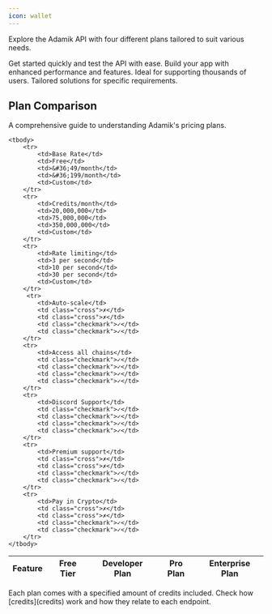 ```yaml
---
icon: wallet
---
```


Explore the Adamik API with four different plans tailored to suit various needs.

<CardGroup cols={4}>
  <Card
    title="Free"
    icon="bolt"
  >
  Get started quickly and test the API with ease.
  </Card>
  <Card
    title="Developer"
    icon="code"
  >
  Build your app with enhanced performance and features.
  </Card>
  <Card
    title="Pro"
    icon="users"
  >
  Ideal for supporting thousands of users.
  </Card>
  <Card
    title="Custom"
    icon="user-tie"
  >
  Tailored solutions for specific requirements.
  </Card>
</CardGroup>

## Plan Comparison
A comprehensive guide to understanding Adamik's pricing plans.

<table>
    <thead>
        <tr>
            <th>Feature</th>
            <th>Free Tier</th>
            <th>Developer Plan</th>
            <th>Pro Plan</th>
            <th>Enterprise Plan</th>
        </tr>
    </thead>
    
    <tbody>
        <tr>
            <td>Base Rate</td>
            <td>Free</td>
            <td>&#36;49/month</td>
            <td>&#36;199/month</td>
            <td>Custom</td>
        </tr>
        <tr>
            <td>Credits/month</td>
            <td>20,000,000</td>
            <td>75,000,000</td>
            <td>350,000,000</td>
            <td>Custom</td>
        </tr>
        <tr>
            <td>Rate limiting</td>
            <td>3 per second</td>
            <td>10 per second</td>
            <td>30 per second</td>
            <td>Custom</td>
        </tr>
         <tr>
            <td>Auto-scale</td>
            <td class="cross">✗</td>
            <td class="cross">✗</td>
            <td class="checkmark">✓</td>
            <td class="checkmark">✓</td>
        </tr>
        <tr>
            <td>Access all chains</td>
            <td class="checkmark">✓</td>
            <td class="checkmark">✓</td>
            <td class="checkmark">✓</td>
            <td class="checkmark">✓</td>
        </tr>
        <tr>
            <td>Discord Support</td>
            <td class="checkmark">✓</td>
            <td class="checkmark">✓</td>
            <td class="checkmark">✓</td>
            <td class="checkmark">✓</td>
        </tr>
        <tr>
            <td>Premium support</td>
            <td class="cross">✗</td>
            <td class="cross">✗</td>
            <td class="checkmark">✓</td>
            <td class="checkmark">✓</td>
        </tr>
        <tr>
            <td>Pay in Crypto</td>
            <td class="cross">✗</td>
            <td class="cross">✗</td>
            <td class="checkmark">✓</td>
            <td class="checkmark">✓</td>
        </tr>
    </tbody>
</table>


<Info>
  Each plan comes with a specified amount of credits included. Check how [credits](credits) work and how they relate to each endpoint.
</Info>